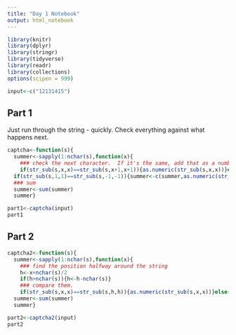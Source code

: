 ```yaml
---
title: "Day 1 Notebook"
output: html_notebook
---
```


```r
library(knitr)
library(dplyr)
library(stringr)
library(tidyverse)
library(readr)
library(collections)
options(scipen = 999)
```

```r
input<-c("12131415")
```

## Part 1
Just run through the string - quickly.  Check everything against what happens next.
```r
captcha<-function(s){
  summer<-sapply(1:nchar(s),function(x){
    ### check the next character.  If it's the same, add that as a number to the outvector
    if(str_sub(s,x,x)==str_sub(s,x+1,x+1)){as.numeric(str_sub(s,x,x))}else{0}})
  if(str_sub(s,1,1)==str_sub(s,-1,-1)){summer<-c(summer,as.numeric(str_sub(s,1,1)))}
  ### sum
  summer<-sum(summer)
  summer}
```

```r
part1<-captcha(input)
part1
```
## Part 2
```r
captcha2<-function(s){
  summer<-sapply(1:nchar(s),function(x){
    ### find the position halfway around the string
    h<-x+nchar(s)/2
    if(h>nchar(s)){h<-h-nchar(s)}
    ### compare them.
    if(str_sub(s,x,x)==str_sub(s,h,h)){as.numeric(str_sub(s,x,x))}else{0}})
  summer<-sum(summer)
  summer}
```

```r
part2<-captcha2(input)
part2
```


